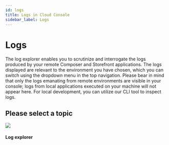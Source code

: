 ```yaml
---
id: logs
title: Logs in Cloud Console
sidebar_label: Logs
---
```



# Logs

The log explorer enables you to scrutinize and interrogate the logs produced by your remote Composer and Storefront applications. The logs displayed are relevant to the environment you have chosen, which you can switch using the dropdown menu in the top navigation. Please bear in mind that only the logs emanating from remote environments are visible in your console; logs from local applications executed on your machine will not appear here. For local development, you can utilize our CLI tool to inspect logs.


<Notice />

## Please select a topic

<div className="flex mb80 brighten">
  <Card to="/console/logs/log-entries">
    <img src="/img/icons/bug.svg" />
    <h4>Log explorer</h4>
    <p></p>
  </Card>
</div>
